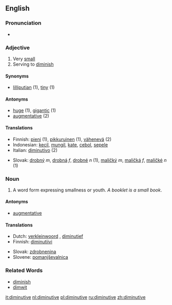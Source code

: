 ==English==
===Pronunciation===
*{{audio|en-us-diminutive.ogg|Audio (US)}}

===Adjective===
{{en-adj}}
# Very [[small]]
# Serving to [[diminish]]

====Synonyms====
*[[lilliputian]] (1), [[tiny]] (1)

====Antonyms====
*[[huge]] (1), [[gigantic]] (1)
*[[augmentative]] (2)

==== Translations ====
{{top}}
*Finnish: [[pieni]] (1), [[pikkuruinen]] (1), [[vähenevä]] (2)
*Indonesian: [[kecil]], [[mungil]], [[kate]], [[cebol]], [[sepele]]
*Italian: [[diminutivo]] {{m}} (2)
{{mid}}
*Slovak: [[drobný]] ''m'', [[drobná]] ''f'', [[drobné]] ''n'' (1), [[maličký]] ''m'', [[maličká]] ''f'', [[maličké]] ''n'' (1)
{{bottom}}

===Noun===
{{en-noun}}

# {{Grammar}} A word form expressing smallness or youth. ''A booklet is a small book''.

====Antonyms====
*[[augmentative]]

====Translations====
{{top}}
*Dutch: [[verkleinwoord]] {{n}}, [[diminutief]] {{n}}
*Finnish: [[diminutiivi]]
{{mid}}
*Slovak: [[zdrobnenina]] {{f}}
*Slovene: [[pomanjševalnica]] {{f}}
{{bottom}}

===Related Words===
*[[diminish]]
*[[dimwit]]

[[it:diminutive]]
[[nl:diminutive]]
[[pl:diminutive]]
[[ru:diminutive]]
[[zh:diminutive]]